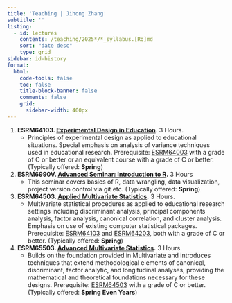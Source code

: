 ```yaml
---
title: 'Teaching | Jihong Zhang'
subtitle: ''
listing:
  - id: lectures
    contents: /teaching/2025*/*_syllabus.[Rq]md
    sort: "date desc"
    type: grid
sidebar: id-history
format: 
  html:
    code-tools: false
    toc: false
    title-block-banner: false
    comments: false
    grid:
      sidebar-width: 400px
---
```


::: {#lectures}
:::

::: rmdquote
1.  **ESRM64103. [Experimental Design in Education](teaching/2025-01-13-Experiment-Design/ESRM64103_syllabus.qmd)**. 3 Hours.
    -   Principles of experimental design as applied to educational situations. Special emphasis on analysis of variance techniques used in educational research. Prerequisite: [ESRM64003](https://catalog.uark.edu/search/?P=ESRM%2064003 "ESRM 64003") with a grade of C or better or an equivalent course with a grade of C or better. (Typically offered: **Spring**)
2.  **ESRM6990V. [Advanced Seminar: Introduction to R](teaching/2025-01-13-Adv-Seminar-Intro-to-R/ESRM6990V_syllabus.qmd).** 3 Hours
    -   This seminar covers basics of R, data wrangling, data visualization, project version control via git etc. (Typically offered: **Spring**)
3.  **ESRM64503. [Applied Multivariate Statistics](teaching/2024-07-21-applied-multivariate-statistics-esrm64503/ESRM64503_syllabus.qmd).** 3 Hours.
    -   Multivariate statistical procedures as applied to educational research settings including discriminant analysis, principal components analysis, factor analysis, canonical correlation, and cluster analysis. Emphasis on use of existing computer statistical packages. Prerequisite: [ESRM64103](https://catalog.uark.edu/search/?P=ESRM%2064103 "ESRM 64103") and [ESRM64203](https://catalog.uark.edu/search/?P=ESRM%2064203 "ESRM 64203"), both with a grade of C or better. (Typically offered: **Spring**)
4.  **ESRM65503. [Advanced Multivariate Statistics](teaching/2024-01-12-syllabus-adv-multivariate-esrm-6553/ESRM6554_syllabus.qmd).** 3 Hours.
    -   Builds on the foundation provided in Multivariate and introduces techniques that extend methodological elements of canonical, discriminant, factor analytic, and longitudinal analyses, providing the mathematical and theoretical foundations necessary for these designs. Prerequisite: [ESRM64503](https://catalog.uark.edu/search/?P=ESRM%2064503 "ESRM 64503") with a grade of C or better. (Typically offered: **Spring Even Years**)
:::
